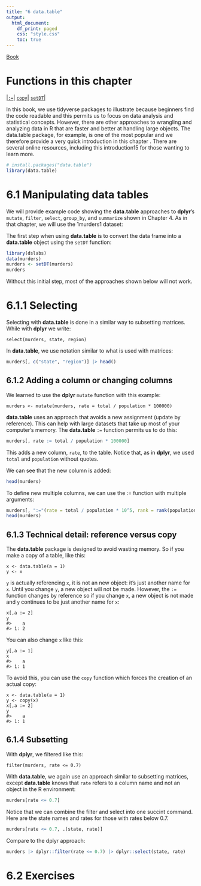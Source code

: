 ```yaml
---
title: "6 data.table"
output:
  html_document:
    df_print: paged
    css: "style.css"
    toc: true
---
```


[Book](http://rafalab.dfci.harvard.edu/dsbook/r-basics.html)

# Functions in this chapter

|[`:=`](#col-eq)|
[`copy`](#copy)|
[`setDT`](#setdt)|

In this book, we use tidyverse packages to illustrate because beginners find the code readable and this permits us to focus on data analysis and statistical concepts. However, there are other approaches to wrangling and analyzing data in R that are faster and better at handling large objects. The data.table package, for example, is one of the most popular and we therefore provide a very quick introduction in this chapter . There are several online resources, including this introduction15 for those wanting to learn more.

```r
# install.packages("data.table")
library(data.table)
```

# 6.1 Manipulating data tables

We will provide example code showing the **data.table** approaches to **dplyr**’s `mutate`, `filter`, `select`, `group_by`, and `summarize` shown in Chapter 4. As in that chapter, we will use the 1murders1 dataset:

The first step when using **data.table** is to convert the data frame into a **data.table** object using the <span id="setdt">`setDT`</span> function:

```r
library(dslabs)
data(murders)
murders <- setDT(murders)
murders
```

<span class="purple">Without this initial step, most of the approaches shown below will not work.</span>

# 6.1.1 Selecting

Selecting with **data.table** is done in a similar way to subsetting matrices. While with **dplyr** we write:
```
select(murders, state, region)
```
In **data.table**, we use notation similar to what is used with matrices:

```r
murders[, c("state", "region")] |> head()
```

## 6.1.2 Adding a column or changing columns

We learned to use the **dplyr** `mutate` function with this example:
```
murders <- mutate(murders, rate = total / population * 100000)
```
**data.table** uses an approach that avoids a new assignment (update by reference). This can help with large datasets that take up most of your computer’s memory. The **data.table** <span id="col-eq">`:=`</span> function permits us to do this:

```r
murders[, rate := total / population * 100000]
```

This adds a new column, `rate`, to the table. Notice that, as in **dplyr**, we used `total` and `population` without quotes.

We can see that the new column is added:

```r
head(murders)
```

To define new multiple columns, we can use the := function with multiple arguments:

```r
murders[, ":="(rate = total / population * 10^5, rank = rank(population))]
head(murders)
```

## 6.1.3 Technical detail: reference versus copy

The **data.table** package is designed to avoid wasting memory. So if you make a copy of a table, like this:
```
x <- data.table(a = 1)
y <- x
```
`y` is actually referencing `x`, it is not an new object: it’s just another name for `x`. Until you change `y`, a new object will not be made. However, the `:= ` function changes by reference so if you change `x`, a new object is not made and `y` continues to be just another name for `x`:
```
x[,a := 2]
y
#>    a
#> 1: 2
```
You can also change `x` like this:
```
y[,a := 1]
x
#>    a
#> 1: 1
```
To avoid this, you can use the <span id="copy">`copy`</span> function which forces the creation of an actual copy:
```
x <- data.table(a = 1)
y <- copy(x)
x[,a := 2]
y
#>    a
#> 1: 1
```
## 6.1.4 Subsetting

With **dplyr**, we filtered like this:
```
filter(murders, rate <= 0.7)
```
With **data.table**, we again use an approach similar to subsetting matrices, except **data.table** knows that `rate` refers to a column name and not an object in the R environment:

```r
murders[rate <= 0.7]
```

<span class="purple">Notice that we can combine the filter and select into one succint command.</span> Here are the state names and rates for those with rates below 0.7.

```r
murders[rate <= 0.7, .(state, rate)]
```

Compare to the dplyr approach:
```r
murders |> dplyr::filter(rate <= 0.7) |> dplyr::select(state, rate)
```


# 6.2 Exercises

















